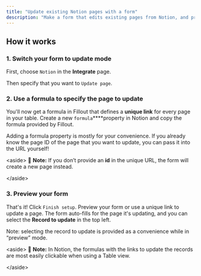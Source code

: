 ```yaml
---
title: "Update existing Notion pages with a form"
description: "Make a form that edits existing pages from Notion, and pre-fills fields with data from the page."
---
```


## How it works

### 1. Switch your form to update mode

First, choose `Notion` in the **Integrate** page.

Then specify that you want to `Update page`.

### 2. Use a formula to specify the page to update

You'll now get a formula in Fillout that defines a **unique link** for every page in your table. Create a new `formula`\*\*\*\*property in Notion and copy the formula provided by Fillout.

Adding a formula property is mostly for your convenience. If you already know the page ID of the page that you want to update, you can pass it into the URL yourself\!

\<aside\> 📝 **Note:** If you don’t provide an **id** in the unique URL, the form will create a new page instead.

\</aside\>

### 3. Preview your form

That's it\! Click `Finish setup`. Preview your form or use a unique link to update a page. The form auto-fills for the page it's updating, and you can select the **Record to update** in the top left.

Note: selecting the record to update is provided as a convenience while in “preview” mode.

\<aside\> 📝 **Note:** In Notion, the formulas with the links to update the records are most easily clickable when using a Table view.

\</aside\>
